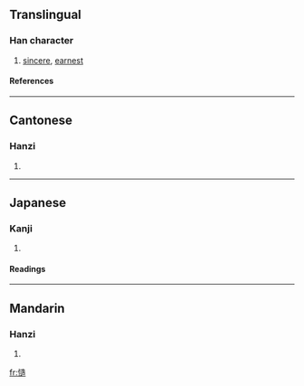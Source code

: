 ==Translingual==
===Han character===
{{Han char|rn=61|rad=心|as=11|sn=14|four=9403<sub>6</sub>|canj=心卜竹口 (PYHR)}}
# [[sincere]], [[earnest]]
====References====
{{Han ref|kx=0399.160|dkj=11114|dj=0739.050|hdz=42337.060|uh=6165|ud=24933|bh=E1D1|bd=57809}}
----
==Cantonese==
===Hanzi===
{{yue-hanzi|jyut=|y=chou3, jou6}}
# {{defn|Cantonese}}
----
==Japanese==
===Kanji===
{{ja-kanji|grade=|rs=心11}}
# {{defn|Japanese}} 
====Readings====
{{ja-readings|on=[[ぞう]] (zō), [[そう]] (sō)|kun=[[たしか]] (tashika)}}
----
==Mandarin==
===Hanzi===
{{cmn-hanzi|pin=[[zào]] ([[zao4]])|wg=tsao<sup>4</sup>}}
# {{defn|Mandarin}}

[[fr:慥]]